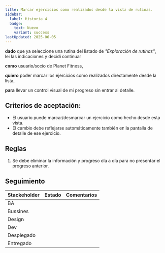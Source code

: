```yaml
---
title: Marcar ejercicios como realizados desde la vista de rutinas.
sidebar:
  label: Historia 4
  badge:
    text: Nuevo
    variant: success
lastUpdated: 2025-06-05
---
```


**dado** que ya seleccione una rutina del listado de _"Exploración de rutinas"_, lei las indicaciones y decidi continuar

**como** usuario/socio de Planet Fitness,

**quiero** poder marcar los ejercicios como realizados directamente desde la lista,

**para** llevar un control visual de mi progreso sin entrar al detalle.

## Criterios de aceptación:

  - El usuario puede marcar/desmarcar un ejercicio como hecho desde esta vista.
  - El cambio debe reflejarse automáticamente también en la pantalla de detalle de ese ejercicio.

## Reglas

  1. Se debe eliminar la información y progreso día a día para no presentar el progreso anterior.

## Seguimiento

| Stackeholder |                     Estado                    |             Comentarios                   |
|--------------|-----------------------------------------------|------------------------------------------ |
| BA           | <Badge text="Terminado" variant="success" />  | |
| Bussines     | <Badge text="Pendiente" variant="caution" />  |                                           |
| Design       | <Badge text="Pendiente" variant="caution" />  |                                           |
| Dev          | <Badge text="Pendiente" variant="caution" />  |                                           |
| Desplegado   | <Badge text="Pendiente" variant="caution" />  |                                           |
| Entregado    | <Badge text="Pendiente" variant="caution" />  |                                           |



